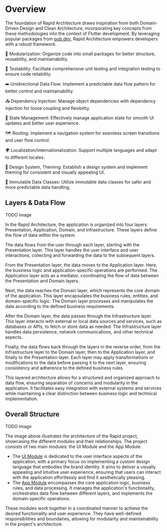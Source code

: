 # Overview

The foundation of Rapid Architecture draws inspiration from both Domain-Driven Design and Clean Architecture, incorporating key concepts from these methodologies into the context of Flutter development. By leveraging popular packages from [pub.dev](https.//pub.dev), Rapid Architecture empowers developers with a robust framework.

🧩 Modularization: Organize code into small packages for better structure, reusability, and maintainability.

🧪 Testability: Facilitate comprehensive unit testing and integration testing to ensure code reliability.

➡️ Unidirectional Data Flow: Implement a predictable data flow pattern for better control and maintainability.

📥 Dependency Injection: Manage object dependencies with dependency injection for loose coupling and flexibility.

🔄 State Management: Effectively manage application state for smooth UI updates and better user experience.

🗺️ Routing: Implement a navigation system for seamless screen transitions and user flow control.

🌍 Localization/Internationalization: Support multiple languages and adapt to different locales.

🎨 Design System, Theming: Establish a design system and implement theming for consistent and visually appealing UI.

🧱 Immutable Data Classes: Utilize immutable data classes for safer and more predictable data handling.

## Layers & Data Flow

TODO image

In the Rapid Architecture, the application is organized into four layers: Presentation, Application, Domain, and Infrastructure. These layers define the flow of data within the system.

The data flows from the user through each layer, starting with the Presentation layer. This layer handles the user interface and user interactions, collecting and forwarding the data to the subsequent layers.

From the Presentation layer, the data moves to the Application layer. Here, the business logic and application-specific operations are performed. The Application layer acts as a mediator, coordinating the flow of data between the Presentation and Domain layers.

Next, the data reaches the Domain layer, which represents the core domain of the application. This layer encapsulates the business rules, entities, and domain-specific logic. The Domain layer processes and manipulates the data according to the defined business requirements.

After the Domain layer, the data passes through the Infrastructure layer. This layer interacts with external or local data sources and services, such as databases or APIs, to fetch or store data as needed. The Infrastructure layer handles data persistence, network communications, and other technical aspects.

Finally, the data flows back through the layers in the reverse order, from the Infrastructure layer to the Domain layer, then to the Application layer, and finally to the Presentation layer. Each layer may apply transformations or modifications to the data before passing it to the next layer, ensuring consistency and adherence to the defined business rules.

This layered architecture allows for a structured and organized approach to data flow, ensuring separation of concerns and modularity in the application. It facilitates easy integration with external systems and services while maintaining a clear distinction between business logic and technical implementation.

## Overall Structure

TODO image

The image above illustrates the architecture of the Rapid project, showcasing the different modules and their relationships. The project consists of two main modules: the UI Module and the App Module.

- The [UI Module](/architecture/ui-module) is dedicated to the user interface aspects of the application, with a primary focus on implementing a custom design language that embodies the brand identity. It aims to deliver a visually appealing and intuitive user experience, ensuring that users can interact with the application effortlessly and find it aesthetically pleasing.
- The [App Module](/architecture/app-module) encompasses the core application logic, business rules, and data processing. It manages the application's functionality, orchestrates data flow between different layers, and implements the domain-specific operations.

These modules work together in a coordinated manner to achieve the desired functionality and user experience. They have well-defined responsibilities and boundaries, allowing for modularity and maintainability in the project's architecture.
